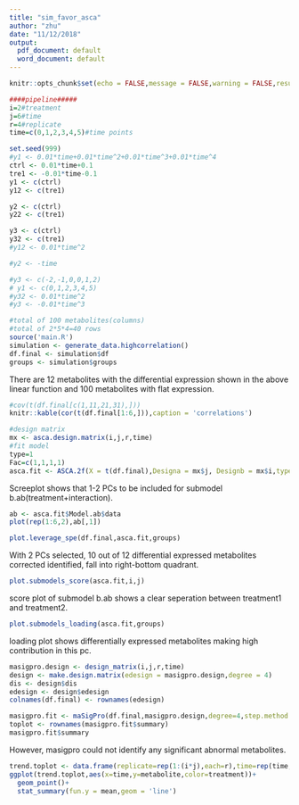 ```yaml
---
title: "sim_favor_asca"
author: "zhu"
date: "11/12/2018"
output:
  pdf_document: default
  word_document: default
---
```


```r
knitr::opts_chunk$set(echo = FALSE,message = FALSE,warning = FALSE,results = F)
```
```r
####pipeline#####
i=2#treatment
j=6#time
r=4#replicate
time=c(0,1,2,3,4,5)#time points
```
```r
set.seed(999)
#y1 <- 0.01*time+0.01*time^2+0.01*time^3+0.01*time^4
ctrl <- 0.01*time+0.1
tre1 <- -0.01*time-0.1
y1 <- c(ctrl)
y12 <- c(tre1)

y2 <- c(ctrl)
y22 <- c(tre1)

y3 <- c(ctrl)
y32 <- c(tre1)
#y12 <- 0.01*time^2

#y2 <- -time

#y3 <- c(-2,-1,0,0,1,2)
# y1 <- c(0,1,2,3,4,5)
#y32 <- 0.01*time^2
#y3 <- -0.01*time^3

#total of 100 metabolites(columns)
#total of 2*5*4=40 rows
source('main.R')
simulation <- generate_data.highcorrelation()
df.final <- simulation$df
groups <- simulation$groups
```

There are 12 metabolites with the differential expression shown in the above linear function and 100 metabolites with flat expression.

```r
#cov(t(df.final[c(1,11,21,31),]))
knitr::kable(cor(t(df.final[1:6,])),caption = 'correlations')
```


```r
#design matrix
mx <- asca.design.matrix(i,j,r,time)
#fit model
type=1
Fac=c(1,1,1,1)
asca.fit <- ASCA.2f(X = t(df.final),Designa = mx$j, Designb = mx$i,type = type, Fac = Fac,showvar = F,showscree = T)
```

Screeplot shows that 1-2 PCs to be included for submodel b.ab(treatment+interaction).

```r
ab <- asca.fit$Model.ab$data
plot(rep(1:6,2),ab[,1])
```

```r
plot.leverage_spe(df.final,asca.fit,groups)
```

With 2 PCs selected, 10 out of 12 differential expressed metabolites corrected identified, fall into right-bottom quadrant.

```r
plot.submodels_score(asca.fit,i,j)
```

score plot of submodel b.ab shows a clear seperation between treatment1 and treatment2. 

```r
plot.submodels_loading(asca.fit,groups)
```

loading plot shows differentially expressed metabolites making high contribution in this pc.

```r
masigpro.design <- design_matrix(i,j,r,time)
design <- make.design.matrix(edesign = masigpro.design,degree = 4)
dis <- design$dis
edesign <- design$edesign
colnames(df.final) <- rownames(edesign)

masigpro.fit <- maSigPro(df.final,masigpro.design,degree=4,step.method = 'backward')
toplot <- rownames(masigpro.fit$summary)
masigpro.fit$summary
```

However, masigpro could not identify any significant abnormal metabolites.
```r
trend.toplot <- data.frame(replicate=rep(1:(i*j),each=r),time=rep(time,each=r),treatment=factor(rep(1:i,each=j*r)),metabolite=df.final[2,])
ggplot(trend.toplot,aes(x=time,y=metabolite,color=treatment))+
  geom_point()+
  stat_summary(fun.y = mean,geom = 'line')
```